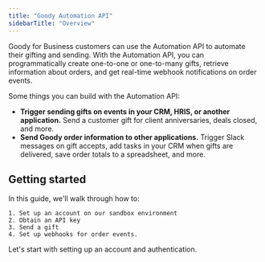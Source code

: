 ```yaml
---
title: "Goody Automation API"
sidebarTitle: "Overview"
---
```


Goody for Business customers can use the Automation API to automate their gifting and sending. With the Automation API, you can programmatically create one-to-one or one-to-many gifts, retrieve information about orders, and get real-time webhook notifications on order events.

Some things you can build with the Automation API:

- **Trigger sending gifts on events in your CRM, HRIS, or another application.** Send a customer gift for client anniversaries, deals closed, and more.
- **Send Goody order information to other applications.** Trigger Slack messages on gift accepts, add tasks in your CRM when gifts are delivered, save order totals to a spreadsheet, and more.

## Getting started

In this guide, we'll walk through how to:

    1. Set up an account on our sandbox environment
    2. Obtain an API key
    3. Send a gift
    4. Set up webhooks for order events.

Let's start with setting up an account and authentication.
